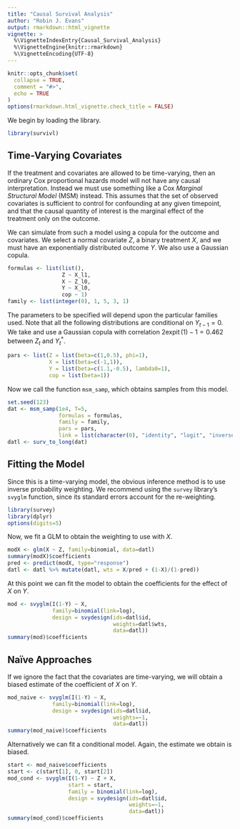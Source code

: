 ```yaml
---
title: "Causal Survival Analysis"
author: "Robin J. Evans"
output: rmarkdown::html_vignette
vignette: >
  %\VignetteIndexEntry{Causal_Survival_Analysis}
  %\VignetteEngine{knitr::rmarkdown}
  %\VignetteEncoding{UTF-8}
---
```


```r
knitr::opts_chunk$set(
  collapse = TRUE,
  comment = "#>",
  echo = TRUE
)
options(rmarkdown.html_vignette.check_title = FALSE)
```

We begin by loading the library.

```r
library(survivl)
```

## Time-Varying Covariates

If the treatment and covariates are allowed to be time-varying, then an ordinary
Cox proportional hazards model will not have any causal interpretation.  Instead 
we must use something like a Cox _Marginal Structural Model_ (MSM) instead.  This assumes that the 
set of observed covariates is sufficient to control for confounding at any 
given timepoint, and that the causal quantity of interest is the marginal effect
of the treatment only on the outcome.

We can simulate from such a model using a copula for the outcome and 
covariates.  We select a normal covariate $Z$, a binary treatment $X$, and we 
must have an exponentially distributed outcome $Y$.  We also use a Gaussian
copula.

```r
formulas <- list(list(),
                 Z ~ X_l1,
                 X ~ Z_l0,
                 Y ~ X_l0,
                 cop ~ 1)
family <- list(integer(0), 1, 5, 3, 1)
```

The parameters to be specified will depend upon the particular families used.  Note
that all the following distributions are conditional on $Y_{t-1} = 0$.  We
take 
\begin{align*}
Z_t \mid \overline{Z}_{t-1}, \overline{X}_{t-1}  &\sim N(1 + X_{t-1}/2, \, 1)\\
X_t \mid \overline{Z}_{t}, \overline{X}_{t-1}  &\sim \operatorname{Bern}(-1 + Z_t)\\
Y_t \mid do(\overline{X}_{t}) &= \mathbb{I}\{Y^*_t < 0\} \mid do(\overline{X}_{t})\\
Y^*_t \mid do(\overline{X}_{t}) &\sim \operatorname{Exp}(\exp\{1.1-X_t/2\}),
\end{align*}
and use a Gaussian copula with correlation $2\operatorname{expit}(1) - 1 = 0.462$ between 
$Z_t$ and $Y_t^*$.  
```r
pars <- list(Z = list(beta=c(1,0.5), phi=1),
             X = list(beta=c(-1,1)),
             Y = list(beta=c(1.1,-0.5), lambda0=1),
             cop = list(beta=1))
```

Now we call the function `msm_samp`, which obtains samples from this model.
```r
set.seed(123)
dat <- msm_samp(1e4, T=5,
                formulas = formulas, 
                family = family, 
                pars = pars,
                link = list(character(0), "identity", "logit", "inverse"))
datl <- surv_to_long(dat)
```

## Fitting the Model

Since this is a time-varying model, the obvious inference method is to use 
inverse probability weighting.  We recommend using the `survey` library's `svyglm`
function, since its standard errors account for the re-weighting.

```r
library(survey)
library(dplyr)
options(digits=5)
```
Now, we fit a GLM to obtain the weighting to use with $X$.
```r
modX <- glm(X ~ Z, family=binomial, data=datl)
summary(modX)$coefficients
pred <- predict(modX, type="response")
datl <- datl %>% mutate(datl, wts = X/pred + (1-X)/(1-pred))
```

At this point we can fit the model to obtain the coefficients for the effect
of $X$ on $Y$.
```r
mod <- svyglm(I(1-Y) ~ X, 
              family=binomial(link=log), 
              design = svydesign(ids=datl$id,
                                 weights=datl$wts,
                                 data=datl))
summary(mod)$coefficients
```

## Naïve Approaches

If we ignore the fact that the covariates are time-varying, we will obtain a biased estimate of the coefficient of $X$ on $Y$.

```r
mod_naive <- svyglm(I(1-Y) ~ X, 
              family=binomial(link=log), 
              design = svydesign(ids=datl$id,
                                 weights=~1,
                                 data=datl))
summary(mod_naive)$coefficients
```

Alternatively we can fit a conditional model.  Again, the estimate we obtain
is biased.

```r
start <- mod_naive$coefficients
start <- c(start[1], 0, start[2])
mod_cond <- svyglm(I(1-Y) ~ Z + X, 
                   start = start,
                   family = binomial(link=log), 
                   design = svydesign(ids=datl$id,
                                      weights=~1,
                                      data=datl))
summary(mod_cond)$coefficients
```

